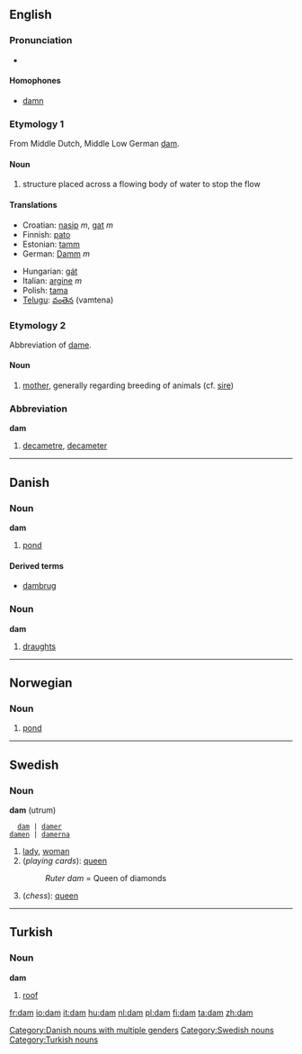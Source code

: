 ==English==

===Pronunciation===
*{{IPA|/dæm/}}

====Homophones====
*[[damn]]

===Etymology 1===
From Middle Dutch, Middle Low German [[dam]].

====Noun====
{{en-noun}}
# structure placed across a flowing body of water to stop the flow

====Translations====
{{top}}
*Croatian: [[nasip]] ''m'', [[gat]] ''m''
*Finnish: [[pato]]
*Estonian: [[tamm]]
*German: [[Damm]] ''m''
{{mid}}
*Hungarian: [[gát]]
*Italian: [[argine]] ''m''
*Polish: [[tama#Polish|tama]] {{f}}
*[[Telugu]]: [[వంతెన]] (vamtena)
{{bottom}}

===Etymology 2===
Abbreviation of [[dame]].

====Noun====
{{en-noun}}
# [[mother]], generally regarding breeding of animals (cf. [[sire]])

===Abbreviation===
'''dam'''
# [[decametre]], [[decameter]]


----

==Danish==

===Noun===
'''dam''' {{c}}

# [[pond]]

====Derived terms====
*[[dambrug]] {{n}}

===Noun===
'''dam''' {{n}}

# [[draughts]]


----
==Norwegian==

===Noun===
{{no-noun-m1|damm}}
#[[pond]]


----
==Swedish==

===Noun===
'''dam''' (utrum)
   [[dam]] | [[damer]]
 [[damen]] | [[damerna]]

#[[lady]], [[woman]]
#(''playing cards''): [[queen]]
#:''Ruter dam'' = Queen of diamonds
#(''chess''): [[queen]]


----

==Turkish==

===Noun===
'''dam'''
#[[roof]]

[[Category:Danish nouns with multiple genders]]
[[Category:Swedish nouns]]
[[Category:Turkish nouns]]

[[fr:dam]]
[[io:dam]]
[[it:dam]]
[[hu:dam]]
[[nl:dam]]
[[pl:dam]]
[[fi:dam]]
[[ta:dam]]
[[zh:dam]]